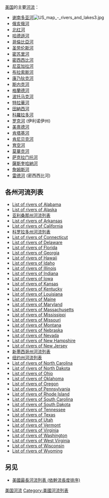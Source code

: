 [[美国|美国]]的主要[[河流|河流]]：

* [[谢南多亚河|谢南多亚河]][[File:US_map_-_rivers_and_lakes3.jpg|thumb]]
* [[俄亥俄河|俄亥俄河]]
* [[北红河|北红河]]
* [[哈德遜河|哈德遜河]]
* [[哥倫比亞河|哥倫比亞河]]
* [[圣劳伦斯河|圣劳伦斯河]]
* [[密苏里河|密苏里河]]
* [[密西西比河|密西西比河]]
* [[尼亚加拉河|尼亚加拉河]]
* [[布拉索斯河|布拉索斯河]]
* [[康乃狄克河|康乃狄克河]]
* [[斯内克河|斯内克河]]
* [[格蘭德河|格蘭德河]]
* [[波托马克河|波托马克河]]
* [[特拉華河|特拉華河]]
* [[田納西河|田納西河]]
* [[科羅拉多河|科羅拉多河]]
* [[罗克河|罗克河]] (伊利诺伊州)
* [[美熹德河|美熹德河]] 
* [[肯塔基河|肯塔基河]]
* [[肯尼贝克河|肯尼贝克河]]
* [[育空河|育空河]]
* [[莫華克河|莫華克河]]
* [[萨克拉门托河|萨克拉门托河]]
* [[薩斯奎哈納河|薩斯奎哈納河]]
* [[詹姆斯河|詹姆斯河]]
* [[雷德河|雷德河]] (密西西比河)
==各州河流列表==

{{Div col|3}}
* [[List_of_rivers_of_Alabama|List of rivers of Alabama]]
* [[List_of_rivers_of_Alaska|List of rivers of Alaska]]
* [[亚利桑那州河流列表|亚利桑那州河流列表]]
* [[List_of_rivers_of_Arkansas|List of rivers of Arkansas]]
* [[List_of_rivers_of_California|List of rivers of California]]
* [[科罗拉多州河流列表|科罗拉多州河流列表]]
* [[List_of_rivers_of_Connecticut|List of rivers of Connecticut]]
* [[List_of_rivers_of_Delaware|List of rivers of Delaware]]
* [[List_of_rivers_of_Florida|List of rivers of Florida]]
* [[List_of_rivers_of_Georgia_(U.S._state)|List of rivers of Georgia]]
* [[List_of_rivers_of_Hawaii|List of rivers of Hawaii]]
* [[List_of_rivers_of_Idaho|List of rivers of Idaho]]
* [[List_of_rivers_of_Illinois|List of rivers of Illinois]]
* [[List_of_rivers_of_Indiana|List of rivers of Indiana]]
* [[List_of_rivers_of_Iowa|List of rivers of Iowa]] 
* [[List_of_rivers_of_Kansas|List of rivers of Kansas]]
* [[List_of_rivers_of_Kentucky|List of rivers of Kentucky]]
* [[List_of_rivers_of_Louisiana|List of rivers of Louisiana]]
* [[List_of_rivers_of_Maine|List of rivers of Maine]]
* [[List_of_rivers_of_Maryland|List of rivers of Maryland]]
* [[List_of_rivers_of_Massachusetts|List of rivers of Massachusetts]]
* [[List_of_rivers_of_Mississippi|List of rivers of Mississippi]]
* [[List_of_rivers_of_Missouri|List of rivers of Missouri]]
* [[List_of_rivers_of_Montana|List of rivers of Montana]]
* [[List_of_rivers_of_Nebraska|List of rivers of Nebraska]]
* [[List_of_rivers_of_Nevada|List of rivers of Nevada]]
* [[List_of_rivers_of_New_Hampshire|List of rivers of New Hampshire]] 
* [[List_of_rivers_of_New_Jersey|List of rivers of New Jersey]]
* [[新墨西哥州河流列表|新墨西哥州河流列表]]
* [[纽约州河流列表|纽约州河流列表]]
* [[List_of_rivers_of_North_Carolina|List of rivers of North Carolina]]
* [[List_of_rivers_of_North_Dakota|List of rivers of North Dakota]]
* [[List_of_rivers_of_Ohio|List of rivers of Ohio]]
* [[List_of_rivers_of_Oklahoma|List of rivers of Oklahoma]]
* [[List_of_rivers_of_Oregon|List of rivers of Oregon]]
* [[List_of_rivers_of_Pennsylvania|List of rivers of Pennsylvania]]
* [[List_of_rivers_of_Rhode_Island|List of rivers of Rhode Island]]
* [[List_of_rivers_of_South_Carolina|List of rivers of South Carolina]]
* [[List_of_rivers_of_South_Dakota|List of rivers of South Dakota]]
* [[List_of_rivers_of_Tennessee|List of rivers of Tennessee]]
* [[List_of_rivers_of_Texas|List of rivers of Texas]]
* [[List_of_rivers_of_Utah|List of rivers of Utah]]
* [[List_of_rivers_of_Vermont|List of rivers of Vermont]]
* [[List_of_rivers_of_Virginia|List of rivers of Virginia]]
* [[List_of_rivers_of_Washington|List of rivers of Washington]]
* [[List_of_rivers_of_West_Virginia|List of rivers of West Virginia]]
* [[List_of_rivers_of_Wisconsin|List of rivers of Wisconsin]]
* [[List_of_rivers_of_Wyoming|List of rivers of Wyoming]]
{{Div col end}}
==另见==
* [[美國最長河流列表_(依幹流長度排序)|美國最長河流列表 (依幹流長度排序)]]
{{美国索引|state=collapsed}}

[[Category:美国河流|]]
[[Category:美國河流列表|Category:美國河流列表]]